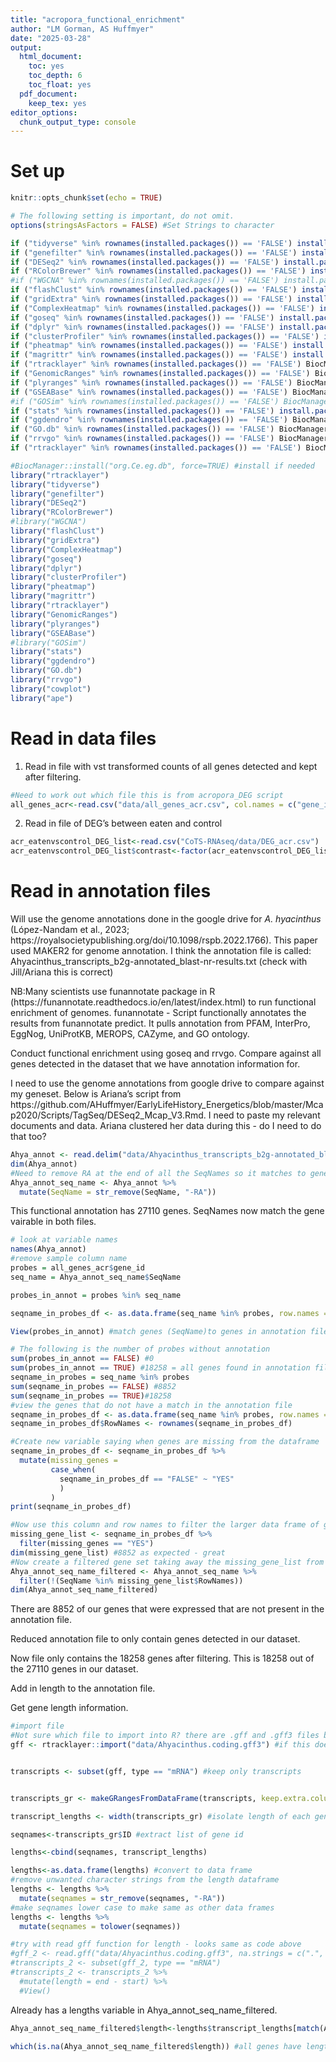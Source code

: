 ```yaml
---
title: "acropora_functional_enrichment"
author: "LM Gorman, AS Huffmyer"
date: "2025-03-28"
output:
  html_document:
    toc: yes
    toc_depth: 6
    toc_float: yes
  pdf_document:
    keep_tex: yes
editor_options: 
  chunk_output_type: console
---
```





# Set up 

```r
knitr::opts_chunk$set(echo = TRUE)

# The following setting is important, do not omit.
options(stringsAsFactors = FALSE) #Set Strings to character
```

```r
if ("tidyverse" %in% rownames(installed.packages()) == 'FALSE') install.packages('tidyverse') 
if ("genefilter" %in% rownames(installed.packages()) == 'FALSE') install.packages('genefilter') 
if ("DESeq2" %in% rownames(installed.packages()) == 'FALSE') install.packages('DESeq2') 
if ("RColorBrewer" %in% rownames(installed.packages()) == 'FALSE') install.packages('RColorBrewer') 
#if ("WGCNA" %in% rownames(installed.packages()) == 'FALSE') install.packages('WGCNA') 
if ("flashClust" %in% rownames(installed.packages()) == 'FALSE') install.packages('flashClust') 
if ("gridExtra" %in% rownames(installed.packages()) == 'FALSE') install.packages('gridExtra') 
if ("ComplexHeatmap" %in% rownames(installed.packages()) == 'FALSE') install.packages('ComplexHeatmap') 
if ("goseq" %in% rownames(installed.packages()) == 'FALSE') install.packages('goseq') 
if ("dplyr" %in% rownames(installed.packages()) == 'FALSE') install.packages('dplyr') 
if ("clusterProfiler" %in% rownames(installed.packages()) == 'FALSE') install.packages('clusterProfiler') 
if ("pheatmap" %in% rownames(installed.packages()) == 'FALSE') install.packages('pheatmap') 
if ("magrittr" %in% rownames(installed.packages()) == 'FALSE') install.packages('magrittr') 
if ("rtracklayer" %in% rownames(installed.packages()) == 'FALSE') BiocManager::install("rtracklayer")
if ("GenomicRanges" %in% rownames(installed.packages()) == 'FALSE') BiocManager::install("GenomicRanges")
if ("plyranges" %in% rownames(installed.packages()) == 'FALSE') BiocManager::install("plyranges")
if ("GSEABase" %in% rownames(installed.packages()) == 'FALSE') BiocManager::install("GSEABase")
#if ("GOSim" %in% rownames(installed.packages()) == 'FALSE') BiocManager::install("GOSim")
if ("stats" %in% rownames(installed.packages()) == 'FALSE') install.packages("stats")
if ("ggdendro" %in% rownames(installed.packages()) == 'FALSE') BiocManager::install("ggdendro")
if ("GO.db" %in% rownames(installed.packages()) == 'FALSE') BiocManager::install("GO.db")
if ("rrvgo" %in% rownames(installed.packages()) == 'FALSE') BiocManager::install("rrvgo")
if ("rtracklayer" %in% rownames(installed.packages()) == 'FALSE') BiocManager::install("rtracklayer")

#BiocManager::install("org.Ce.eg.db", force=TRUE) #install if needed 
library("rtracklayer")
library("tidyverse")
library("genefilter")
library("DESeq2")
library("RColorBrewer")
#library("WGCNA")
library("flashClust")
library("gridExtra")
library("ComplexHeatmap")
library("goseq")
library("dplyr")
library("clusterProfiler")
library("pheatmap")
library("magrittr")
library("rtracklayer")
library("GenomicRanges")
library("plyranges")
library("GSEABase")
#library("GOSim")
library("stats")
library("ggdendro")
library("GO.db")
library("rrvgo")
library("cowplot")
library("ape")
```

# Read in data files 

1. Read in file with vst transformed counts of all genes detected and kept after filtering. 
```r
#Need to work out which file this is from acropora_DEG script
all_genes_acr<-read.csv("data/all_genes_acr.csv", col.names = c("gene_id","trim.321ra.gtf","trim.331ra.gtf","trim.336r.gtf","trim.370r.gtf","trim.380r.gtf","trim.410r.gtf","trim.414r.gtf","trim.419r.gtf","trim.468r.gtf","trim.512r.gtf","trim.549r.gtf","trim.568r.gtf","trim.571r.gtf","trim.581r.gtf","trim.586r.gtf"))
```

2. Read in file of DEG's between eaten and control
```r
acr_eatenvscontrol_DEG_list<-read.csv("CoTS-RNAseq/data/DEG_acr.csv")
acr_eatenvscontrol_DEG_list$contrast<-factor(acr_eatenvscontrol_DEG_list$contrast, levels=c("eaten", "control"))
```

# Read in annotation files 
Will use the genome annotations done in the google drive for *A. hyacinthus* (López-Nandam et al., 2023; https://royalsocietypublishing.org/doi/10.1098/rspb.2022.1766). This paper used MAKER2 for genome annotation. I think the annotation file is called: Ahyacinthus_transcripts_b2g-annotated_blast-nr-results.txt (check with Jill/Ariana this is correct)

NB:Many scientists use funannotate package in R (https://funannotate.readthedocs.io/en/latest/index.html) to run functional enrichment of genomes.
funannotate - Script functionally annotates the results from funannotate predict.  It pulls annotation from PFAM, InterPro, EggNog, UniProtKB, MEROPS, CAZyme, and GO ontology.


Conduct functional enrichment using goseq and rrvgo. Compare against all genes detected in the dataset that we have annotation information for.

I need to use the genome annotations from google drive to compare against my geneset. Below is Ariana's script from https://github.com/AHuffmyer/EarlyLifeHistory_Energetics/blob/master/Mcap2020/Scripts/TagSeq/DESeq2_Mcap_V3.Rmd. I need to paste my relevant documents and data. Ariana clustered her data during this - do I need to do that too?

```r
Ahya_annot <- read.delim("data/Ahyacinthus_transcripts_b2g-annotated_blast-nr-results.txt",  header=TRUE, na.strings = "---NA---")
dim(Ahya_annot)
#Need to remove RA at the end of all the SeqNames so it matches to gene in acr_eatenvscontrol_DEG
Ahya_annot_seq_name <- Ahya_annot %>%
  mutate(SeqName = str_remove(SeqName, "-RA")) 
```
This functional annotation has 27110 genes. 
SeqNames now match the gene vairable in both files.
```r
# look at variable names
names(Ahya_annot)
#remove sample column name 
probes = all_genes_acr$gene_id
seq_name = Ahya_annot_seq_name$SeqName

probes_in_annot = probes %in% seq_name

seqname_in_probes_df <- as.data.frame(seq_name %in% probes, row.names = Ahya_annot_seq_name$SeqName)

View(probes_in_annot) #match genes (SeqName)to genes in annotation file.

# The following is the number of probes without annotation 
sum(probes_in_annot == FALSE) #0
sum(probes_in_annot == TRUE) #18258 = all genes found in annotation file - yayy!
seqname_in_probes = seq_name %in% probes
sum(seqname_in_probes == FALSE) #8852
sum(seqname_in_probes == TRUE)#18258
#view the genes that do not have a match in the annotation file
seqname_in_probes_df <- as.data.frame(seq_name %in% probes, row.names = Ahya_annot_seq_name$SeqName) 
seqname_in_probes_df$RowNames <- rownames(seqname_in_probes_df)

#Create new variable saying when genes are missing from the dataframe
seqname_in_probes_df <- seqname_in_probes_df %>%
  mutate(missing_genes =
         case_when(
           seqname_in_probes_df == "FALSE" ~ "YES"
           )
         )
print(seqname_in_probes_df)

#Now use this column and row names to filter the larger data frame of gene annotations (Ahya_annot_seq_name) to only include our genes found in our A. hyacinthus RNASeq
missing_gene_list <- seqname_in_probes_df %>%
  filter(missing_genes == "YES")
dim(missing_gene_list) #8852 as expected - great
#Now create a filtered gene set taking away the missing_gene_list from the annotated gene list
Ahya_annot_seq_name_filtered <- Ahya_annot_seq_name %>% 
  filter(!(SeqName %in% missing_gene_list$RowNames))
dim(Ahya_annot_seq_name_filtered)
```

There are 8852 of our genes that were expressed that are not present in the annotation file.  

Reduced annotation file to only contain genes detected in our dataset.  

Now file only contains the 18258 genes after filtering. This is 18258 out of the 27110 genes in our dataset. 

Add in length to the annotation file.   

Get gene length information.  
```r
#import file
#Not sure which file to import into R? there are .gff and .gff3 files both in the /data directory.
gff <- rtracklayer::import("data/Ahyacinthus.coding.gff3") #if this doesn't work, restart R and try again 


transcripts <- subset(gff, type == "mRNA") #keep only transcripts 


transcripts_gr <- makeGRangesFromDataFrame(transcripts, keep.extra.columns=TRUE) #extract length information

transcript_lengths <- width(transcripts_gr) #isolate length of each gene

seqnames<-transcripts_gr$ID #extract list of gene id 

lengths<-cbind(seqnames, transcript_lengths)

lengths<-as.data.frame(lengths) #convert to data frame
#remove unwanted character strings from the length dataframe
lengths <- lengths %>%
  mutate(seqnames = str_remove(seqnames, "-RA"))
#make seqnames lower case to make same as other data frames
lengths <- lengths %>%
  mutate(seqnames = tolower(seqnames))

#try with read gff function for length - looks same as code above
#gff_2 <- read.gff("data/Ahyacinthus.coding.gff3", na.strings = c(".", "?"), GFF3 = TRUE)
#transcripts_2 <- subset(gff_2, type == "mRNA")
#transcripts_2 <- transcripts_2 %>%
  #mutate(length = end - start) %>%
  #View()
```

Already has a lengths variable in Ahya_annot_seq_name_filtered. 
```r
Ahya_annot_seq_name_filtered$length<-lengths$transcript_lengths[match(Ahya_annot_seq_name_filtered$SeqName, lengths$seqnames)]

which(is.na(Ahya_annot_seq_name_filtered$length)) #all genes have lengths 
```